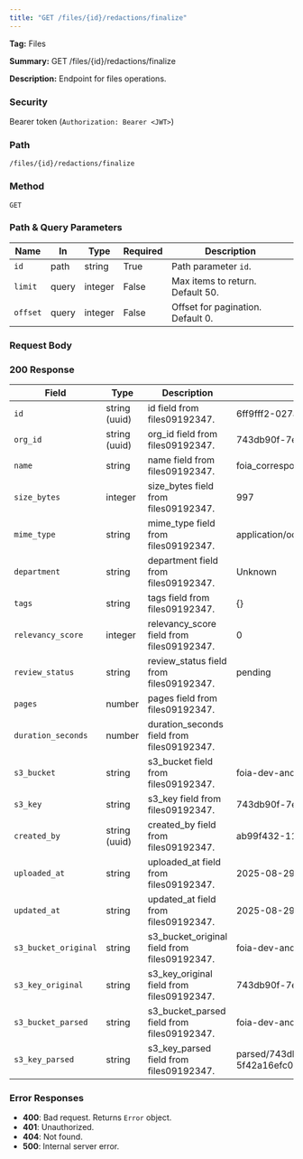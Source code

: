```yaml
---
title: "GET /files/{id}/redactions/finalize"
---
```


**Tag:** Files

**Summary:** GET /files/{id}/redactions/finalize

**Description:** Endpoint for files operations.

### Security
Bearer token (`Authorization: Bearer <JWT>`)

### Path
`/files/{id}/redactions/finalize`

### Method
`GET`

### Path & Query Parameters
| Name | In | Type | Required | Description |
|------|----|------|----------|-------------|
| `id` | path | string | True | Path parameter `id`. |
| `limit` | query | integer | False | Max items to return. Default 50. |
| `offset` | query | integer | False | Offset for pagination. Default 0. |

### Request Body


### 200 Response
| Field | Type | Description | Example |
|------|------|-------------|---------|
| `id` | string (uuid) | id field from files09192347. | 6ff9fff2-027a-48a0-a5c1-bd2c6e5c03e7 |
| `org_id` | string (uuid) | org_id field from files09192347. | 743db90f-7e76-49f7-8d4e-5f42a16efc06 |
| `name` | string | name field from files09192347. | foia_correspondence.mbox |
| `size_bytes` | integer | size_bytes field from files09192347. | 997 |
| `mime_type` | string | mime_type field from files09192347. | application/octet-stream |
| `department` | string | department field from files09192347. | Unknown |
| `tags` | string | tags field from files09192347. | {} |
| `relevancy_score` | integer | relevancy_score field from files09192347. | 0 |
| `review_status` | string | review_status field from files09192347. | pending |
| `pages` | number | pages field from files09192347. |  |
| `duration_seconds` | number | duration_seconds field from files09192347. |  |
| `s3_bucket` | string | s3_bucket field from files09192347. | foia-dev-andromeda |
| `s3_key` | string | s3_key field from files09192347. | 743db90f-7e76-49f7-8d4e-5f42a16efc06/raw/e863a541-0832-4bce-abb8-11f32ffe5e3b/foia_correspondence.mbox |
| `created_by` | string (uuid) | created_by field from files09192347. | ab99f432-1141-43bf-a826-ea015838179f |
| `uploaded_at` | string | uploaded_at field from files09192347. | 2025-08-29 10:28:48.713 -0500 |
| `updated_at` | string | updated_at field from files09192347. | 2025-08-29 10:28:48.713 -0500 |
| `s3_bucket_original` | string | s3_bucket_original field from files09192347. | foia-dev-andromeda |
| `s3_key_original` | string | s3_key_original field from files09192347. | 743db90f-7e76-49f7-8d4e-5f42a16efc06/raw/e863a541-0832-4bce-abb8-11f32ffe5e3b/foia_correspondence.mbox |
| `s3_bucket_parsed` | string | s3_bucket_parsed field from files09192347. | foia-dev-andromeda-parse |
| `s3_key_parsed` | string | s3_key_parsed field from files09192347. | parsed/743db90f-7e76-49f7-8d4e-5f42a16efc06/Zm9pYS1kZXYtYW5kcm9tZWRhLzc0M2RiOTBmLTdlNzYtNDlmNy04ZDRlLTVmNDJhMTZlZmMwNi9yYXcvMmUxZjE5NzUtNDBjYy00YmY1LThmNzctN2VjYTkwMjhmMjFjL0Rpc3BhdGNoIEMyMy0wMTE1OC5wZGY.json |

### Error Responses
- **400**: Bad request. Returns `Error` object.
- **401**: Unauthorized.
- **404**: Not found.
- **500**: Internal server error.


